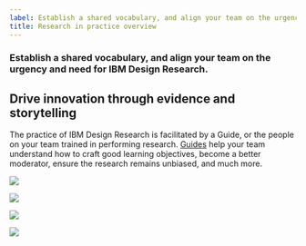 ```yaml
---
label: Establish a shared vocabulary, and align your team on the urgency and need for IBM Design Research.
title: Research in practice overview
---
```


### Establish a shared vocabulary, and align your team on the urgency and need for IBM Design Research. 

## Drive innovation through evidence and storytelling

The practice of IBM Design Research is facilitated by a Guide, or the people on your team trained in performing research. [Guides](/guiding-principles/research-as-a-team/#the-guide) help your team understand how to craft good learning objectives, become a better moderator, ensure the research remains unbiased, and much more.

<GridWrapper flex="true" bleed="true">
  <NavTile
    href="/research-in-practice/focus-on-people/"
    title="Focus on people"
    description="User understanding starts with knowing a person’s behaviors, context, differences, and external influences.">

![](images/magnifying.svg)

  </NavTile>

  <NavTile
    href="/research-in-practice/craft-insights/"
    title="Craft insights"
    description="Great research insights result from quality data, strong synthesis, and thoughtful recommendations.">

![](images/icon-tree.svg)

  </NavTile>
  <NavTile
    href="/research-in-practice/plan-for-success/"
    title="Plan for success"
    description="From research plans to synthesis, set your research practice up for success.">

![](images/plant-seeds.svg)

  </NavTile>
  <NavTile
    href="/research-in-practice/find-the-story/"
    title="Find the story"
    description="Craft a meaningful story, based in evidence, with smart visual design and attention to your audience.">

![](images/thought-bubble.svg)

  </NavTile>

</GridWrapper>
